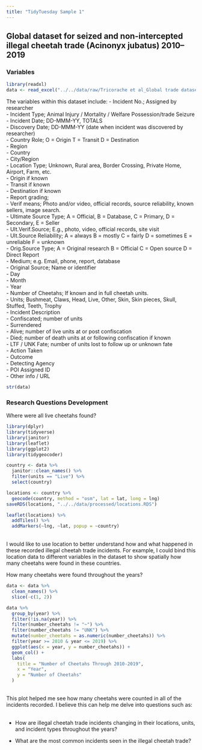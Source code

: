 ```yaml
---
title: "TidyTuesday Sample 1"
---
```


## Global dataset for seized and non-intercepted illegal cheetah trade (Acinonyx jubatus) 2010–2019
### Variables
```r
library(readxl)
data <- read_excel("../../data/raw/Tricorache et al_Global trade dataset for cheetah.xlsx")
```

The variables within this dataset include:
- Incident No.; Assigned by researcher  
- Incident Type; Animal Injury / Mortality / Welfare Possession/trade Seizure  
- Incident Date; DD-MMM-YY, TOTALS  
- Discovery Date; DD-MMM-YY (date when incident was discovered by researcher)  
- Country Role; O = Origin T = Transit D = Destination  
- Region  
- Country  
- City/Region  
- Location Type; Unknown, Rural area, Border Crossing, Private Home, Airport, Farm, etc.  
- Origin if known  
- Transit if known  
- Destination if known   
- Report grading;   
- Verif means; Photo and/or video, official records, source reliability, known sellers, image search.  
- Ultimate Source Type; A = Official, B = Database, C = Primary, D = Secondary, E = Seller  
- Ult.Verif.Source; E.g., photo, video, official records, site visit  
- Ult.Source Reliability; A = always B = mostly C = fairly D = sometimes E = unreliable F = unknown  
- Orig.Source Type; A = Original research B = Official C = Open source D = Direct Report  
- Medium; e.g. Email, phone, report, database   
- Original Source; Name or identifier  
- Day    
- Month   
- Year   
- Number of Cheetahs; If known and in full cheetah units.  
- Units; Bushmeat, Claws, Head, Live, Other, Skin, Skin pieces, Skull, Stuffed, Teeth, Trophy  
- Incident Description  
- Confiscated; number of units  
- Surrendered  
- Alive; number of live units at or post confiscation  
- Died; number of death units at or following confiscation if known  
- LTF / UNK Fate; number of units lost to follow up or unknown fate  
- Action Taken  
- Outcome  
- Detecting Agency  
- POI Assigned ID  
- Other info / URL  

```r
str(data)
```
### Research Questions Development 

Where were all live cheetahs found?
```r
library(dplyr)
library(tidyverse)
library(janitor)
library(leaflet)
library(ggplot2)
library(tidygeocoder)

country <- data %>%
  janitor::clean_names() %>%
  filter(units == "Live") %>%
  select(country) 

locations <- country %>%
  geocode(country, method = "osm", lat = lat, long = lng)
saveRDS(locations, "../../data/processed/locations.RDS")

leaflet(locations) %>%
  addTiles() %>%
  addMarkers(~lng, ~lat, popup = ~country)
```
\
I would like to use location to better understand how and what happened in these recorded illegal cheetah trade incidents. For example, I could bind this location data to different variables in the dataset to show spatially how many cheetahs were found in these countries. 
\

How many cheetahs were found throughout the years?

```r
data <- data %>%
  clean_names() %>%
  slice(-c(1, 2)) 

data %>%
  group_by(year) %>%
  filter(!is.na(year)) %>%
  filter(number_cheetahs != "~") %>%
  filter(number_cheetahs != "UNK") %>%
  mutate(number_cheetahs = as.numeric(number_cheetahs)) %>%
  filter(year >= 2010 & year <= 2019) %>%
  ggplot(aes(x = year, y = number_cheetahs)) +
  geom_col() +
  labs(
    title = "Number of Cheetahs Through 2010-2019",
    x = "Year",
    y = "Number of Cheetahs"
  )
```

\
This plot helped me see how many cheetahs were counted in all of the incidents recorded. I believe this can help me delve into questions such as:  
\ 
  
* How are illegal cheetah trade incidents changing in their locations, units, and incident types throughout the years?  

* What are the most common incidents seen in the illegal cheetah trade?  




